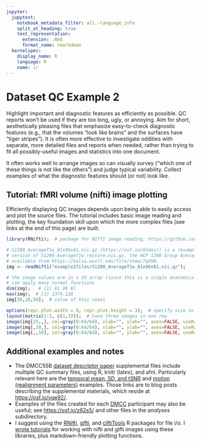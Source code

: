 ---
jupyter:
  jupytext:
    notebook_metadata_filter: all,-language_info
    split_at_heading: true
    text_representation:
      extension: .Rmd
      format_name: rmarkdown
  kernelspec:
    display_name: R
    language: R
    name: ir
---

# Dataset QC Example 2
Highlight important and diagnostic features as efficiently as possible. QC reports won't be used if they are too long, ugly, or annoying. Aim for short, aesthetically pleasing files that emphasize easy-to-check diagnostic features (e.g., that the volumes "look like brains" and the surfaces have "tiger stripes"). It is often more effective to investigate oddities with separate, more detailed files and reports when needed, rather than trying to fit all possibly-useful images and statistics into one document.

It often works well to arrange images so can visually survey ("which one of these things is not like the others") and judge typical variability. Collect examples of what the diagnostic features should (or not) look like.

## Tutorial: fMRI volume (nifti) image plotting
Efficiently displaying QC images depends upon being able to easily access and plot the source files. The tutorial includes basic image reading and plotting, the key foundation skill upon which the more complex files (see links at the end of this page) are built.


```{r}
library(RNifti);  # package for NIfTI image reading; https://github.com/jonclayden/RNifti

# S1200_AverageT1w_81x96x81.nii.gz (https://osf.io/6hdxv/) is a resampled (via afni 3dresample) 
# version of S1200_AverageT1w_restore.nii.gz, the HCP 1200 Group Average anatomy, 
# available from https://balsa.wustl.edu/file/show/7qX8N. 
img <- readNifti("example2files/S1200_AverageT1w_81x96x81.nii.gz");  

# the image values are in a 3d array (since this is a single anatomical image, not a timeseries)
# can apply many normal functions
dim(img);   # [1] 81 96 81
max(img);  # [1] 1374.128
img[30,20,50];  # value of this voxel

options(repr.plot.width = 8, repr.plot.height = 3);  # specify size in jupyter
layout(matrix(1:3, c(1,3)));  # have three images in one row
image(img[15,,], col=gray(0:64/64), xlab="", ylab="", axes=FALSE, useRaster=TRUE);   # plot slice i=15
image(img[,20,], col=gray(0:64/64), xlab="", ylab="", axes=FALSE, useRaster=TRUE);   # plot slice j=20
image(img[,,50], col=gray(0:64/64), xlab="", ylab="", axes=FALSE, useRaster=TRUE);   # plot slice k=50

```

## Additional examples and notes
- The DMCC55B [dataset descriptor paper](https://doi.org/10.1038/s41597-022-01226-4) supplemental files include multiple QC summary files, using R, knitr (latex), and afni. Particularly relevant here are the [temporal mean, SD, and tSNR](https://mvpa.blogspot.com/2021/06/dmcc55b-supplemental-as-tutorial-basic_18.html) and [motion (realignment parameters)](https://mvpa.blogspot.com/2021/06/dmcc55b-supplemental-as-tutorial-basic.html) examples. Those links are to blog posts describing the supplemental materials, which reside at <https://osf.io/vqe92/>.
- Examples of the files created for each [DMCC](https://sites.wustl.edu/dualmechanisms/) participant may also be useful; see <https://osf.io/z62s5/> and other files in the *analyses* subdirectory.
- I suggest using the [RNifti](https://github.com/jonclayden/RNifti), [gifti](https://github.com/muschellij2/gifti), and [ciftiTools](https://github.com/mandymejia/ciftiTools) R packages for file i/o. I [wrote tutorials](https://mvpa.blogspot.com/2020/03/volume-and-surface-brain-plotting-knitr.html) for working with nifti and gifti images using these libraries, plus markdown-friendly plotting functions.

